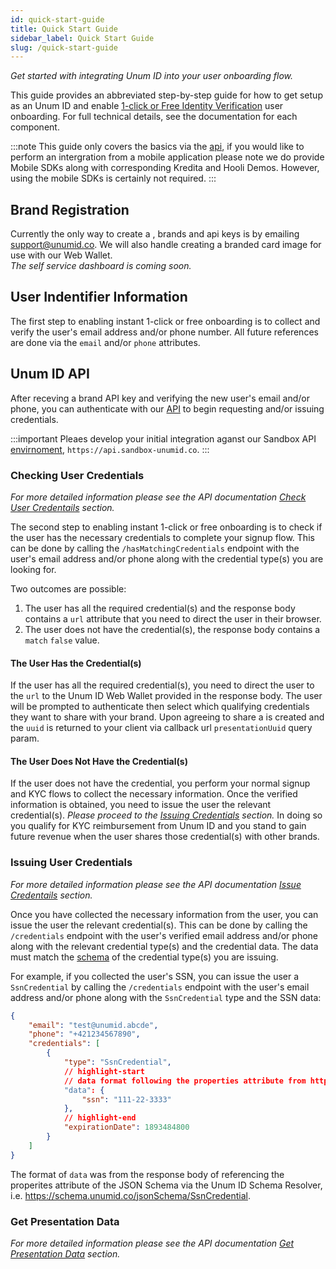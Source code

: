 ```yaml
---
id: quick-start-guide
title: Quick Start Guide
sidebar_label: Quick Start Guide
slug: /quick-start-guide
---
```



*Get started with integrating Unum ID into your user onboarding flow.*

This guide provides an abbreviated step-by-step guide for how to get setup as an Unum ID <Tip type="brand"/> and enable [1-click or Free Identity Verification](https://www.unumid.co/1-click) user onboarding. For full technical details, see the documentation for each component.

:::note
This guide only covers the basics via the [api](/api-overview), if you would like to perform an intergration from a mobile application please note we do provide Mobile SDKs along with corresponding Kredita and Hooli Demos. However, using the mobile SDKs is certainly not required.
:::

## Brand Registration
Currently the only way to create a <Tip type="customer"/>, <Tip type="brand">brands</Tip>  and api keys is by emailing support@unumid.co. We will also handle creating a branded card image for use with our Web Wallet.<br/>
*The self service dashboard is coming soon.*

## User Indentifier Information
The first step to enabling instant 1-click or free onboarding is to collect and verify the user's email address and/or phone number. All future <Tip type="user"/> references are done via the `email` and/or `phone` attributes.

## Unum ID API
After receving a brand API key and verifying the new user's email and/or phone, you can authenticate with our [API](/api-overview) to begin requesting and/or issuing <Tip type="user"/> <Tip type="credential">credentials</Tip>.

:::important
Pleaes develop your initial integration aganst our Sandbox API [envirnoment](api-overview#environments), `https://api.sandbox-unumid.co`.
:::

### Checking User Credentials
*For more detailed information please see the API documentation [Check User Credentails](/api-overview#check-user-credentials) section.*<br/>

The second step to enabling instant 1-click or free onboarding is to check if the user has the necessary credentials to complete your signup flow. This can be done by calling the `/hasMatchingCredentials` endpoint with the user's email address and/or phone along with the credential type(s) you are looking for. 

Two outcomes are possible:
1. The user has all the required credential(s) and the response body contains a `url` attribute that you need to direct the user in their browser.
2. The user does not have the credential(s), the response body contains a `match` `false` value.

#### The User Has the Credential(s)
If the user has all the required credential(s), you need to direct the user to the `url` to the Unum ID Web Wallet provided in the response body. The user will be prompted to authenticate then select which qualifying credentials they want to share with your brand. Upon agreeing to share a <Tip type="presentation"/> is created and the `uuid` is returned to your client via callback url `presentationUuid` query param.

#### The User Does Not Have the Credential(s)
If the user does not have the credential, you perform your normal signup and KYC flows to collect the necessary information. Once the verified information is obtained, you need to issue the user the relevant credential(s). *Please proceed to the [Issuing Credentials](#issuing-user-credentials) section.* In doing so you qualify for KYC reimbursement from Unum ID and you stand to gain future revenue when the user shares those credential(s) with other brands.

### Issuing User Credentials
*For more detailed information please see the API documentation [Issue Credentails](/api-overview#issue-credentials) section.*<br/>

Once you have collected the necessary information from the user, you can issue the user the relevant credential(s). This can be done by calling the `/credentials` endpoint with the user's verified email address and/or phone along with the relevant credential type(s) and the credential data. The data must match the [schema](/schema) of the credential type(s) you are issuing.

For example, if you collected the user's SSN, you can issue the user a `SsnCredential` by calling the `/credentials` endpoint with the user's email address and/or phone along with the `SsnCredential` type and the SSN data: 

```json title="Example Issue Credentials Request Body"
{
    "email": "test@unumid.abcde",
    "phone": "+421234567890",
    "credentials": [
        {
            "type": "SsnCredential",
            // highlight-start
            // data format following the properties attribute from https://schema.unumid.co/jsonSchema/SsnCredential
            "data": {
                "ssn": "111-22-3333"
            },
            // highlight-end
            "expirationDate": 1893484800
        }
    ]
}
```

The format of `data` was from the response body of referencing the properites attribute of the JSON Schema via the Unum ID Schema Resolver, i.e. https://schema.unumid.co/jsonSchema/SsnCredential.

### Get Presentation Data
*For more detailed information please see the API documentation [Get Presentation Data](/api-overview#get-presentation-data) section.*<br/>

